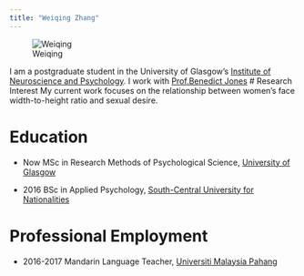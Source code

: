 ```yaml
---
title: "Weiqing Zhang"
---
```

<style>
.list-group-item.active,.list-group-
item.active：focus,. list-group-
item.active:hover{
background-color: grey
}
</style>

![Weiqing](images/Weiqing.jpg)



I am a postgraduate student in the University of Glasgow's
[Institute of Neuroscience and Psychology](http://www.gla.ac.uk/researchinstitutes/neurosciencepsychology/).
I work with [Prof.Benedict Jones](https://www.gla.ac.uk/researchinstitutes/neurosciencepsychology/staff/benjones/)
# Research Interest
My current work focuses on the relationship between women's face width-to-height ratio and sexual desire.

# Education
* Now 
MSc in Research Methods of Psychological Science, [University of Glasgow](https://www.gla.ac.uk/)
  
* 2016
BSc in Applied Psychology, [South-Central University for Nationalities](http://www.scuec.edu.cn/)


# Professional Employment
* 2016-2017
Mandarin Language Teacher, [Universiti Malaysia Pahang](http://ump.edu.my/)

    